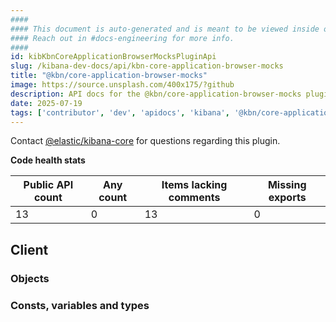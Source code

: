 ```yaml
---
####
#### This document is auto-generated and is meant to be viewed inside our experimental, new docs system.
#### Reach out in #docs-engineering for more info.
####
id: kibKbnCoreApplicationBrowserMocksPluginApi
slug: /kibana-dev-docs/api/kbn-core-application-browser-mocks
title: "@kbn/core-application-browser-mocks"
image: https://source.unsplash.com/400x175/?github
description: API docs for the @kbn/core-application-browser-mocks plugin
date: 2025-07-19
tags: ['contributor', 'dev', 'apidocs', 'kibana', '@kbn/core-application-browser-mocks']
---
```




Contact [@elastic/kibana-core](https://github.com/orgs/elastic/teams/kibana-core) for questions regarding this plugin.

**Code health stats**

| Public API count  | Any count | Items lacking comments | Missing exports |
|-------------------|-----------|------------------------|-----------------|
| 13 | 0 | 13 | 0 |

## Client

### Objects
<DocDefinitionList data={kbnCoreApplicationBrowserMocksObj.client.objects}/>

### Consts, variables and types
<DocDefinitionList data={kbnCoreApplicationBrowserMocksObj.client.misc}/>

